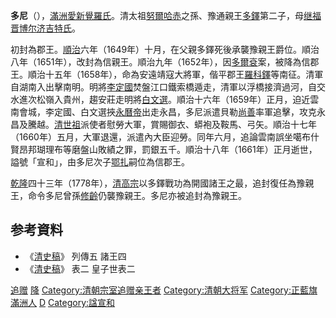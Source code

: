{{otheruses}}
{{Manchu name|[[爱新觉罗氏|爱新觉罗]]}}
'''多尼'''（{{Bd|1636年||1661年}}），[[滿洲|滿洲]][[愛新覺羅氏|愛新覺羅氏]]。清太祖[[努爾哈赤|努爾哈赤]]之孫、豫通親王[[多鐸|多鐸]]第二子，母[[福晋博尔济吉特氏_(多铎)|继福晋博尔济吉特氏]]。

初封為郡王。[[順治|順治]]六年（1649年）十月，在父親多鐸死後承襲豫親王爵位。順治八年（1651年），改封為信親王。順治九年（1652年），因[[多爾袞|多爾袞]]案，被降為信郡王。順治十五年（1658年），命為安遠靖寇大將軍，偕平郡王[[羅科鐸|羅科鐸]]等南征。清軍自湖南入出擊南明。明將[[李定國|李定國]]焚盤江口鐵索橋遁走，清軍以浮橋接濟過河，自交水進次松嶺入貴州，趨安莊走明將[[白文選|白文選]]。順治十六年（1659年）正月，迫近雲南會城，李定國、白文選挾[[永曆帝|永曆帝]]出走永昌，多尼派遣貝勒[[尚善|尚善]]率軍追擊，攻克永昌及騰越。[[顺治帝|清世祖]]派使者慰勞大軍，賞賜御衣、蟒袍及鞍馬、弓矢。順治十七年（1660年）五月，大軍退還，派遣內大臣迎勞。同年六月，追論雲南誤坐噶布什賢昂邦瑚理布等磨盤山敗績之罪，罰銀五千。順治十八年（1661年）正月逝世，謚號「宣和」，由多尼次子[[鄂扎|鄂扎]]嗣位為信郡王。

[[乾隆|乾隆]]四十三年（1778年），[[乾隆帝|清高宗]]以多鐸戰功為開國諸王之最，追封復任為豫親王，命令多尼曾孫[[修齡|修齡]]仍襲豫親王。多尼亦被追封為豫親王。

== 参考資料 ==
* 《[[清史稿|清史稿]]》 列傳五 諸王四
* 《[[清史稿|清史稿]]》 表二 皇子世表二

{{start box}}
{{s-hou|豫親王世系||1636年||1661年|清太祖世系}}
{{s-roy}}
{{s-before|父親豫通親王[[多鐸|多鐸]]}}
{{s-title|[[豫親王|豫親王]]|1649年－1661年}}
{{s-after|次子信郡王[[鄂扎|鄂扎]]}}
{{end box}}

{{清朝人物小作品}}
[[Category:豫親王|追赠]]
[[Category:清朝宗室已革亲王|降]]
[[Category:清朝宗室追赠亲王者|Category:清朝宗室追赠亲王者]]
[[Category:清朝大将军|Category:清朝大将军]]
[[Category:正藍旗滿洲人|Category:正藍旗滿洲人]]
[[Category:愛新覺羅氏|D]]
[[Category:諡宣和|Category:諡宣和]]
